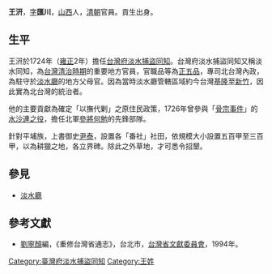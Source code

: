 '''王汧'''，[[表字|字]]'''匯川'''，[[山西|山西]]人，[[清朝|清朝]]官員。貢生出身。

== 生平 ==
王汧於1724年（[[雍正|雍正]]2年）擔任[[台灣府淡水補盜同知|台灣府淡水捕盜同知]]。台灣府淡水捕盜同知又稱淡水同知，為[[台灣清治時期|台灣清治時期]]的重要地方官員，官職品等為[[正五品|正五品]]，專司北台灣內政，為駐守於[[淡水廳|淡水廳]]的地方父母官。因為當時淡水廳管轄區域約今台灣[[基隆市|基隆]]至[[新竹市|新竹]]，因此實為北台灣的統治者。

他的主要貢獻為確定「以撫代剿」之原住民政策，1726年曾參與「[[骨宗事件|骨宗事件]]」的[[水沙連之役|水沙連之役]]，擔任北軍[[參將|參將]][[何勉|何勉]]的先鋒部隊。

針對平埔族，上書御史[[尹泰|尹泰]]，設置各「番社」社田，依規模大小設置五百甲至三百甲，以為耕獵之地，各立界碑。除此之外草地，才可悉令招墾。

==參見==
*[[淡水廳|淡水廳]]

==參考文獻==
*[[劉寧顏|劉寧顏]]編，《重修台灣省通志》，台北市，[[台灣省文獻委員會|台灣省文獻委員會]]，1994年。

{{start box}}
{{s-off}}
{{s-before|無（首任）}}
{{s-title|[[台灣府淡水補盜同知|台灣府淡水補盜同知]]|1724年上任}}
{{s-after|[[劉裕_(清)|劉裕]]}}
{{end box}}

[[Category:臺灣府淡水捕盜同知|Category:臺灣府淡水捕盜同知]]
[[Category:王姓|Category:王姓]]